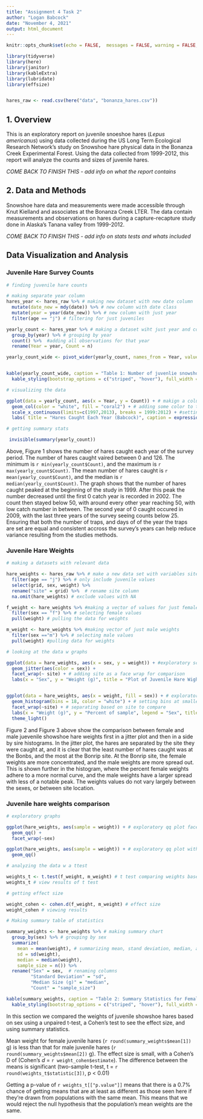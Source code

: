 ```yaml
---
title: "Assignment 4 Task 2"
author: "Logan Babcock"
date: "November 4, 2021"
output: html_document
---
```


```r
knitr::opts_chunk$set(echo = FALSE,  messages = FALSE, warning = FALSE, fig.align = "center")

library(tidyverse)
library(here)
library(janitor)
library(kableExtra)
library(lubridate)
library(effsize)


hares_raw <- read.csv(here("data", "bonanza_hares.csv"))

```

## 1. Overview
This is an exploratory report on juvenile snoeshoe hares (*Lepus americanus*) using data collected during the  US Long Term Ecological Research Network's study on Snowshoe hare physical data in the Bonanza Creek Experimental Forest. Using the data collected from 1999-2012, this report will analyze the counts and sizes of juvenile hares.

*COME BACK TO FINISH THIS  - add info on what the report contains*

## 2. Data and Methods
Snowshoe hare data and measurements were made accessible through Knut Kielland and associates at the Bonanza Creek LTER. The data contain measurements and observations on hares during a capture-recapture study done in Alaska's Tanana valley from 1999-2012. 

*COME BACK TO FINISH THIS - add info on stats tests and whats included* 

## Data Visualization and Analysis

### Juvenile Hare Survey Counts

```r

# finding juvenile hare counts

# making separate year column
hares_year <- hares_raw %>% # making new dataset with new date column
  mutate(date_new = mdy(date)) %>% # new column with date class
  mutate(year = year(date_new)) %>% # new column with just year
  filter(age == "j") # filtering for just juveniles

yearly_count <- hares_year %>% # making a dataset wiht just year and count
  group_by(year) %>% # grouping by year
  count() %>%  #adding all observations for that year
  rename(Year = year, Count = n)

yearly_count_wide <- pivot_wider(yearly_count, names_from = Year, values_from = Count)


kable(yearly_count_wide, caption = "Table 1: Number of juvenlie snowshoe hares caught per year" , align = "c") %>% # making a finalized table with title
  kable_styling(bootstrap_options = c("striped", "hover"), full_width = F) # customizing table

# visualizing the data

ggplot(data = yearly_count, aes(x = Year, y = Count)) + # makign a column chart to display counts
  geom_col(color = "white", fill = "coral2") + # adding some color to the graph
  scale_x_continuous(limits=c(1997,2013), breaks = 1999:2012) + #setting the x ais labels
  labs( title = "Hares Caught Each Year (Babcock)", caption = expression(paste(bold("Figure 1:"), " Number of juvenile hares caught during sampling from 1998-2012, with bar height representing number of individual hares."))) # adding a title and figure caption

# getting summary stats

 invisible(summary(yearly_count))

```

Above, Figure 1 shows the number of hares caught each year of the survey period. The number of hares caught vaired between 0 and 126. The minimum is `r min(yearly_count$Count)`, and the maximum is ` r max(yearly_count$Count)`. The mean number of hares caught is `r mean(yearly_count$Count)`, and the median is `r median(yearly_count$Count)`. The graph shows that the number of hares caught peaked at the beginning of the study in 1999. After this peak the number decreased until the first 0 catch year is recorded in 2002. The count then stayed below 50, with around every other year reaching 50, with low catch number in between. The second year of 0 caught occured in 2009, with the last three years of the survey seeing counts below 25. Ensuring that both the number of traps, and days of of the year the traps are set are equal and consistent accross the survey's years can help reduce variance resulting from the studies methods. 

### Juvenile Hare Weights

```r

# making a datasets with relevant data

hare_weights <- hares_raw %>% # make a new data set with variables site sex and weight
  filter(age == "j") %>% # only include juvenile values 
  select(grid, sex, weight) %>% 
  rename("site" = grid) %>%  # rename site column 
  na.omit(hare_weights) # exclude values with NA

f_weight <- hare_weights %>% #making a vector of values for just female hare weights
  filter(sex == "f") %>% # selecting female values
  pull(weight) # pulling the data for weights

m_weight <- hare_weights %>% #making vector of just male weights
  filter(sex =="m") %>% # selecting male values
  pull(weight) #pulling data for weights

# looking at the data w graphs

ggplot(data = hare_weights, aes(x = sex, y = weight)) + #exploratory scatter plot graph
  geom_jitter(aes(color = sex)) +
  facet_wrap(~ site) + # adding site as a face wrap for comparison
  labs(x = "Sex", y = "Weight (g)", title = "Plot of Juvenile Hare Wight by Sex and Site (Babcock)", caption = expression(paste(bold("Figure 2:"), "This plot shows the distribution of hare weights for each sex, faceted by survey site, where *f* is female and *m* is male.")))


ggplot(data = hare_weights, aes(x = weight, fill = sex)) + # exploratory histogram of weights with sex stacked
  geom_histogram(bins = 18, color = "white") + # setting bins at smaller value than default 30
  facet_wrap(~site) + # separating based on site to compare
  labs(x = "Weight (g)", y = "Percent of sample", legend = "Sex", title = "Histogram of Juvenile Hare Weights by Site and Sex (Babcock)", caption = expression(paste(bold("Figure 3:"), "This histogram shows the distribution of hare weights by percent of population, and is faceted by site"))) + # adding labels
  theme_light()


```

Figure 2 and Figure 3 above show the comparison between female and male juevenile showshoe hare weights first in a jitter plot and then in a side by sire histograms. In the jitter plot, the hares are separated by the site they were caught at, and it is clear that the least number of hares caught was at the Bonbs, and the most at the Bonrip site. At the Bonrip site, the female weights are more concentrated, and the male weights are more spread out. This is shown further in the histogram, where the percent female weights adhere to a more normal curve, and the male weights have a larger spread with less of a notable peak. The weights values do not vary largely between the sexes, or between site location.

### Juvenile hare weights comparison
```r
# exploratory graphs

ggplot(hare_weights, aes(sample = weight)) + # exploratory qq plot faceted by sex
  geom_qq() +
  facet_wrap(~sex)

ggplot(hare_weights, aes(sample = weight)) + # exploratory qq plot with population considered together
  geom_qq()

# analyzing the data w a ttest 

weights_t <- t.test(f_weight, m_weight) # t test comparing weights based on sex
weights_t # view results of t test

# getting effect size 

weight_cohen <- cohen.d(f_weight, m_weight) # effect size
weight_cohen # viewing results 

```

```r
# Making summary table of statistics

summary_weights <- hare_weights %>% # making summary chart
  group_by(sex) %>% # grouping by sex
  summarize(
    mean = mean(weight), # summarizing mean, stand deviation, median, and counting sample size
    sd = sd(weight),
    median = median(weight),
    sample_size = n()) %>% 
  rename("Sex" = sex,  # renaming columns 
         "Standard Deviation" = "sd",
         "Median Size (g)" = "median", 
         "Count" = "sample_size")

kable(summary_weights, caption = "Table 2: Summary Statistics for Female and Male Juvenile Hare Weights", digits = 2, align = "c") %>% 
  kable_styling(bootstrap_options = c("striped", "hover"), full_width = F)

```
In this section we compared the weights of juvenile showshoe hares based on sex using a unpaired t-test, a Cohen's test to see the effect size, and using summary statistics.

Mean weight for female juvenile hares (`r round(summary_weights$mean[1])` g) is less than that for male juvenile hares (`r round(summary_weights$mean[2])` g). The effect size is small, with a Cohen's D of (Cohen's *d* = `r weight_cohen$estimate`). The difference between the means is significant (two-sample t-test, t = `r round(weights_t$statistic[3])`, p < 0.01)

Getting a p-value of `r weights_t[["p.value"]]` means that there is a 0.7% chance of getting means that are at least as different as those seen here if they're drawn from populations with the same mean. This means that we would reject the null hypothesis that the population's mean weights are the same.




